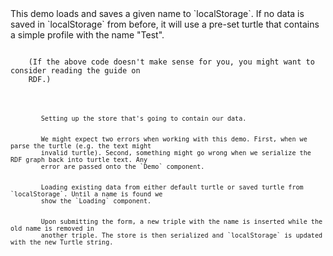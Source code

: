
<Content>
    This demo loads and saves a given name to `localStorage`. If no data is saved in `localStorage` from before, it will
    use a pre-set turtle that contains a simple profile with the name "Test".
</Content>

<Code language="turtle" id="ProfileTurtle" code={PROFILE_TURTLE} noCopy={true}/>

<Content>
    (If the above code doesn't make sense for you, you might want to consider reading the <NavLink to={"/rdf"}>guide on
    RDF</NavLink>.)
</Content>

<Code language="tsx" id="RdflibLocalDemo" code={localDemoCode} className="line-numbers">
    <CodeStep lines={["10"]} title="Store setup">
        Setting up the store that's going to contain our data.
    </CodeStep>
    <CodeStep lines={["13", "17", "27", "37"]} title="Error handling">
        We might expect two errors when working with this demo. First, when we parse the turtle (e.g. the text might
        invalid turtle). Second, something might go wrong when we serialize the RDF graph back into turtle text. Any
        error are passed onto the `Demo` component.
    </CodeStep>
    <CodeStep lines={["16-19"]} title="Parsing turtle and loading name">
        Loading existing data from either default turtle or saved turtle from `localStorage`. Until a name is found we
        show the `Loading` component.
    </CodeStep>
    <CodeStep lines={["28-34"]} title="Updating turtle in `localStorage` and name">
        Upon submitting the form, a new triple with the name is inserted while the old name is removed in
        another triple. The store is then serialized and `localStorage` is updated with the new Turtle string.
    </CodeStep>
</Code>